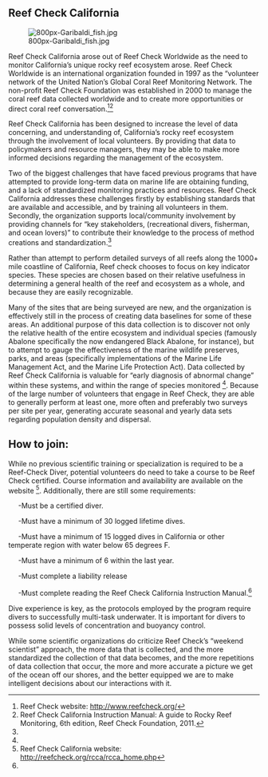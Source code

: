 

== Reef Check California ==

[[File:800px-Garibaldi_fish.jpg|thumb]]

Reef Check California arose out of Reef Check Worldwide as the need to monitor California’s unique rocky reef ecosystem arose. Reef Check Worldwide is an international organization founded in 1997 as the “volunteer network of the United Nation’s Global Coral Reef Monitoring Network. The non-profit Reef Check Foundation was established in 2000 to manage the coral reef data collected worldwide and to create more opportunities or direct coral reef conversation.<ref> Reef Check website: http://www.reefcheck.org/</ref><ref name="Reef Check Manual">Reef Check California Instruction Manual: A guide to Rocky Reef Monitoring, 6th edition, Reef Check Foundation, 2011.</ref>

Reef Check California has been designed to increase the level of data concerning, and understanding of, California’s rocky reef ecosystem through the involvement of local volunteers. By providing that data to policymakers and resource managers, they may be able to make more informed decisions regarding the management of the ecosystem.

Two of the biggest challenges that have faced previous programs that have attempted to provide long-term data on marine life are obtaining funding, and a lack of standardized monitoring practices and resources. Reef Check California addresses these challenges firstly by establishing standards that are available and accessible, and by training all volunteers in them. Secondly, the organization supports local/community involvement by providing channels for “key stakeholders, (recreational divers, fisherman, and ocean lovers)” to contribute their knowledge to the process of method creations and standardization.<ref name="Reef Check Manual"/> 

Rather than attempt to perform detailed surveys of all reefs along the 1000+ mile coastline of California, Reef check chooses to focus on key indicator species. These species are chosen based on their relative usefulness in determining a general health of the reef and ecosystem as a whole, and because they are easily recognizable. 

Many of the sites that are being surveyed are new, and the organization is effectively still in the process of creating data baselines for some of these areas. An additional purpose of this data collection is to discover not only the relative health of the entire ecosystem and individual species (famously Abalone specifically the now endangered Black Abalone, for instance), but to attempt to gauge the effectiveness of the marine wildlife preserves, parks, and areas (specifically implementations of the Marine Life Management Act, and the Marine Life Protection Act). Data collected by Reef Check California is valuable for “early diagnosis of abnormal change” within these systems, and within the range of species monitored <ref name="Reef Check Manual"/>. Because of the large number of volunteers that engage in Reef Check, they are able to generally perform at least one, more often and preferably two surveys per site per year, generating accurate seasonal and yearly data sets regarding population density and dispersal.

== How to join: ==


While no previous scientific training or specialization is required to be a Reef-Check Diver, potential volunteers do need to take a course to be Reef Check certified. Course information and availability are available on the website <ref> Reef Check California website: http://reefcheck.org/rcca/rcca_home.php</ref>. Additionally, there are still some requirements:

&nbsp;&nbsp;&nbsp;&nbsp;&nbsp;-Must be a certified diver.

&nbsp;&nbsp;&nbsp;&nbsp;&nbsp;-Must have a minimum of 30 logged lifetime dives.

&nbsp;&nbsp;&nbsp;&nbsp;&nbsp;-Must have a minimum of 15 logged dives in California or other temperate region with water below 65 degrees F.
	
&nbsp;&nbsp;&nbsp;&nbsp;&nbsp;-Must have a minimum of 6 within the last year.

&nbsp;&nbsp;&nbsp;&nbsp;&nbsp;-Must complete a liability release

&nbsp;&nbsp;&nbsp;&nbsp;&nbsp;-Must complete reading the Reef Check California Instruction Manual.<ref name="Reef Check Manual"/>

Dive experience is key, as the protocols employed by the program require divers to successfully multi-task underwater. It is important for divers to possess solid levels of concentration and buoyancy control.

While some scientific organizations do criticize Reef Check’s “weekend scientist” approach, the more data that is collected, and the more standardized the collection of that data becomes, and the more repetitions of data collection that occur, the more and more accurate a picture we get of the ocean off our shores, and the better equipped we are to make intelligent decisions about our interactions with it.


{{Reflist}}